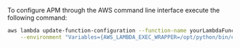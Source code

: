 


To configure APM through the AWS command line interface execute the following command:

```bash
aws lambda update-function-configuration --function-name yourLambdaFunctionName \
    --environment "Variables={AWS_LAMBDA_EXEC_WRAPPER=/opt/python/bin/elasticapm-lambda,ELASTIC_APM_LAMBDA_APM_SERVER=<YOUR-APM-SERVER-URL>,ELASTIC_APM_SECRET_TOKEN=<YOUR-APM-SECRET-TOKEN>,ELASTIC_APM_SEND_STRATEGY=background}"
```
